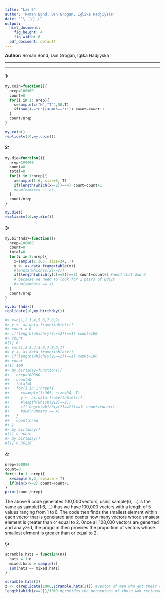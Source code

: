```yaml
---
title: "Lab 9"
author: 'Roman Bond, Dan Grogan, Iglika Hadjiyska'
date: '¯\_(ツ)_/¯'
output:
  html_document:
    fig_height: 4
    fig_width: 6
  pdf_document: default
---
```


**Author:** Roman Bond, Dan Grogan, Iglika Hadjiyska



* * *


* * *

#### 1:
```r
my.coin=function(){
  nrep=100000
  count=0
  for(i in 1: nrep){
    s=sample(c("H","T"),50,T)
    if(sum(s=="H")>sum(s=="T")) count=count+1
  }
  count/nrep
}

my.coin()
replicate(10,my.coin())
```
#### 2:
```r

my.die=function(){
  nrep=100000
  count=0
  total=0
  for(i in 1:nrep){
    x=sample(1:6, size=6, T)
    if(length(which(x==2))==4) count=count+1
    #sum(numbers == x)
  }
  count/nrep
}

my.die()
replicate(10,my.die())
```
#### 3: 
```r
my.birthday=function(){
  nrep=100000
  count=0
  total=0
  for(i in 1:nrep){
    x=sample(1:365, size=34, T)
    y <- as.data.frame(table(x))
    #length(which(y[2]==2))
    if(length(which(y[2]==2))==2) count=count+1 #need that 2nd 2 
    # because we need to look for 2 pairs of Bdays
    #sum(numbers == x)
  }
  count/nrep
}

my.birthday()
replicate(10,my.birthday())

#> x=c(1,2,3,4,5,6,7,8,9)
#> y <- as.data.frame(table(x))
#> count = 0
#> if(length(which(y[2]==2))==1) count=100
#> count
#[1] 0
#> x=c(1,2,3,4,5,6,7,8,9,1)
#> y <- as.data.frame(table(x))
#> if(length(which(y[2]==2))==1) count=100
#> count
#[1] 100
#> my.birthday=function(){
#+   nrep=100000
#+   count=0
#+   total=0
#+   for(i in 1:nrep){
#+     x=sample(1:365, size=34, T)
#+     y <- as.data.frame(table(x))
#+     #length(which(y[2]==2))
#+     if(length(which(y[2]==2))==1) count=count+1
#+     #sum(numbers == x)
#+   }
#+   count/nrep
#+ }
#> my.birthday()
#[1] 0.36076
#> my.birthday()
#[1] 0.36226
```
#### 4:
```r
nrep=100000
count=0
for(i in 1: nrep){
  x=sample(6,5,replace = T)
  if(min(x)>=2) count=count+1
}
print(count/nrep)
```
<p>
The above R code generates 100,000 vectors, using sample(6, ...) is the same as sample(1:6, ...) thus we have 100,000 vectors with a length of 5 values ranging from 1 to 6. The code then finds the smallest element within each vector that is generated and counts how many vectors whose smallest element is greater than or equal to 2. Once all 100,000 vectors are generted and analyzed, the program then provides the proportion of vectors whose smallest element is greater than or equal to 2.
<p>

#### 5:
```r
scramble.hats = function(n){
  hats = 1:n
  mixed.hats = sample(n)
  sum(hats == mixed.hats)
}

scramble.hats(2)
z <- c(replicate(1000,scramble.hats(2))) #vector of men who got their correct hat's back with 0 representing those who didn't and 2 representing those who did.
length(which(z==2))/1000 #provides the pergentage of those who recieved their correct hats back
```
